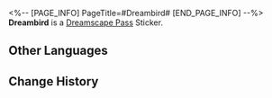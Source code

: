 <%-- [PAGE_INFO]
PageTitle=#Dreambird#
[END_PAGE_INFO] --%>
{{Stub|Location information}}
{{Item Infobox
|id          = 223306
|image       = Dreamscape Pass Sticker Dreambird.png
|type        = Dreamscape Pass Sticker
|type2       = A Mirage of Shooting Stars Stickers
|invCategory = 
|rarity      = 4
|effect      = Digital stickers that can be used to decorate the pages of the Dreamtour Handbook. They come in many different styles.
|description = 
|source1     = [[Use Dream's Eye to connect the inconceivable path]]
}}
{{Description|Birds. One might wonder: Why are there so many birds everywhere?}}
'''Dreambird''' is a [[Dreamscape Pass]] Sticker.

==Other Languages==
{{Other Languages
|en   = Dreambird
|zhs  = 筑梦鸟
|zht  = 築夢鳥
|ja   = ドリームメイクバード
|ko   = 드림 버드
|es   = Avesueño
|fr   = Oiseau des rêves
|ru   = Грёзопташка
|th   = นกสร้างฝัน
|vi   = Chim Xây Mộng
|de   = Traumwerker-Vogel
|id   = Burung Pembangun Mimpi
|pt   = Pássaronírico
}}

==Change History==
{{Change History|2.0}}